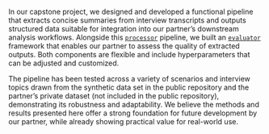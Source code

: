 
In our capstone project, we designed and developed a functional pipeline that extracts concise summaries from interview transcripts and outputs structured data suitable for integration into our partner's downstream analysis workflows. Alongside this [`processor`](src/d2d/processor.py) pipeline, we built an [`evaluator`](src/d2d/evaluator.py) framework that enables our partner to assess the quality of extracted outputs. Both components are flexible and include hyperparameters that can be adjusted and customized.

The pipeline has been tested across a variety of scenarios and interview topics drawn from the synthetic data set in the public repository and the partner's private dataset (not included in the public repository), demonstrating its robustness and adaptability. We believe the methods and results presented here offer a strong foundation for future development by our partner, while already showing practical value for real-world use.
